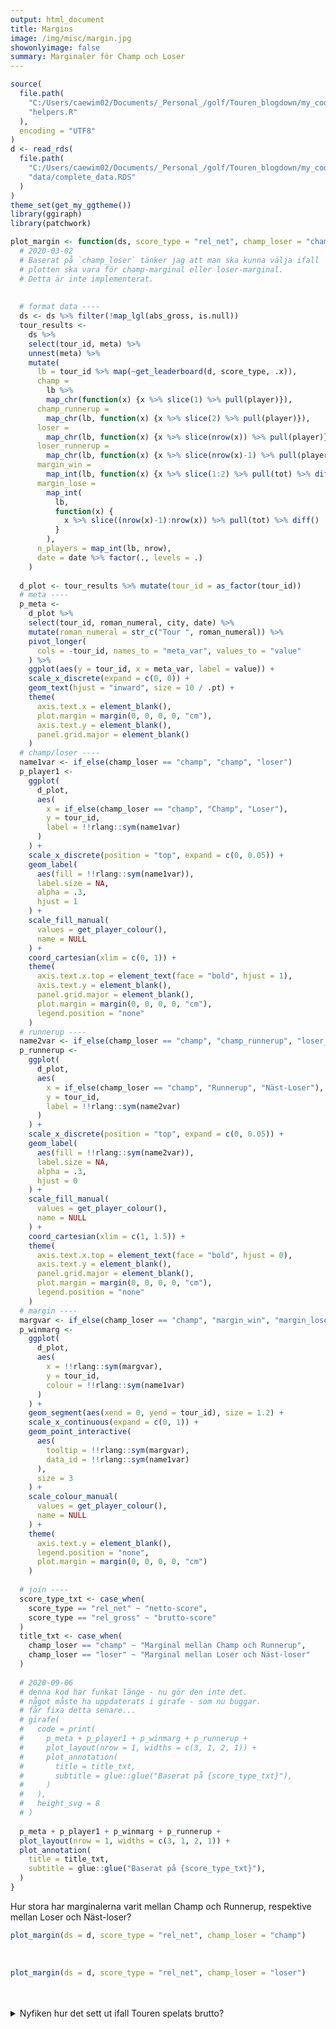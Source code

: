 ```yaml
---
output: html_document  
title: Margins   
image: /img/misc/margin.jpg  
showonlyimage: false  
summary: Marginaler för Champ och Loser
---
```

```r
source(
  file.path(
    "C:/Users/caewim02/Documents/_Personal_/golf/Touren_blogdown/my_code",
    "helpers.R"
  ),
  encoding = "UTF8"
)
d <- read_rds(
  file.path(
    "C:/Users/caewim02/Documents/_Personal_/golf/Touren_blogdown/my_code",
    "data/complete_data.RDS"
  )  
)
theme_set(get_my_ggtheme())
library(ggiraph)
library(patchwork)
```

```r
plot_margin <- function(ds, score_type = "rel_net", champ_loser = "champ") {
  # 2020-03-02
  # Baserat på `champ_loser` tänker jag att man ska kunna välja ifall 
  # plotten ska vara för champ-marginal eller loser-marginal.
  # Detta är inte implementerat.
  
  
  # format data ----
  ds <- ds %>% filter(!map_lgl(abs_gross, is.null))
  tour_results <- 
    ds %>% 
    select(tour_id, meta) %>% 
    unnest(meta) %>% 
    mutate(
      lb = tour_id %>% map(~get_leaderboard(d, score_type, .x)),
      champ =
        lb %>%
        map_chr(function(x) {x %>% slice(1) %>% pull(player)}),
      champ_runnerup =
        map_chr(lb, function(x) {x %>% slice(2) %>% pull(player)}),
      loser =
        map_chr(lb, function(x) {x %>% slice(nrow(x)) %>% pull(player)}),
      loser_runnerup =
        map_chr(lb, function(x) {x %>% slice(nrow(x)-1) %>% pull(player)}),
      margin_win =
        map_int(lb, function(x) {x %>% slice(1:2) %>% pull(tot) %>% diff()}),
      margin_lose =
        map_int(
          lb, 
          function(x) {
            x %>% slice((nrow(x)-1):nrow(x)) %>% pull(tot) %>% diff()
          }
        ),
      n_players = map_int(lb, nrow), 
      date = date %>% factor(., levels = .)
    )
  
  d_plot <- tour_results %>% mutate(tour_id = as_factor(tour_id))
  # meta ----
  p_meta <- 
    d_plot %>% 
    select(tour_id, roman_numeral, city, date) %>% 
    mutate(roman_numeral = str_c("Tour ", roman_numeral)) %>% 
    pivot_longer(
      cols = -tour_id, names_to = "meta_var", values_to = "value"
    ) %>% 
    ggplot(aes(y = tour_id, x = meta_var, label = value)) + 
    scale_x_discrete(expand = c(0, 0)) +
    geom_text(hjust = "inward", size = 10 / .pt) +
    theme(
      axis.text.x = element_blank(),
      plot.margin = margin(0, 0, 0, 0, "cm"),
      axis.text.y = element_blank(),
      panel.grid.major = element_blank()
    )
  # champ/loser ----
  name1var <- if_else(champ_loser == "champ", "champ", "loser")
  p_player1 <- 
    ggplot(
      d_plot, 
      aes(
        x = if_else(champ_loser == "champ", "Champ", "Loser"), 
        y = tour_id, 
        label = !!rlang::sym(name1var)
      )
    ) + 
    scale_x_discrete(position = "top", expand = c(0, 0.05)) +
    geom_label(
      aes(fill = !!rlang::sym(name1var)), 
      label.size = NA, 
      alpha = .3, 
      hjust = 1
    ) +
    scale_fill_manual(
      values = get_player_colour(), 
      name = NULL
    ) +      
    coord_cartesian(xlim = c(0, 1)) +
    theme(
      axis.text.x.top = element_text(face = "bold", hjust = 1), 
      axis.text.y = element_blank(),
      panel.grid.major = element_blank(), 
      plot.margin = margin(0, 0, 0, 0, "cm"), 
      legend.position = "none"
    ) 
  # runnerup ----
  name2var <- if_else(champ_loser == "champ", "champ_runnerup", "loser_runnerup")
  p_runnerup <- 
    ggplot(
      d_plot, 
      aes(
        x = if_else(champ_loser == "champ", "Runnerup", "Näst-Loser"), 
        y = tour_id, 
        label = !!rlang::sym(name2var)
      )
    ) + 
    scale_x_discrete(position = "top", expand = c(0, 0.05)) +
    geom_label(
      aes(fill = !!rlang::sym(name2var)), 
      label.size = NA, 
      alpha = .3, 
      hjust = 0
    ) +
    scale_fill_manual(
      values = get_player_colour(), 
      name = NULL
    ) +
    coord_cartesian(xlim = c(1, 1.5)) +
    theme(
      axis.text.x.top = element_text(face = "bold", hjust = 0), 
      axis.text.y = element_blank(),
      panel.grid.major = element_blank(), 
      plot.margin = margin(0, 0, 0, 0, "cm"), 
      legend.position = "none"
    )  
  # margin ----
  margvar <- if_else(champ_loser == "champ", "margin_win", "margin_lose")
  p_winmarg <- 
    ggplot(
      d_plot, 
      aes(
        x = !!rlang::sym(margvar), 
        y = tour_id, 
        colour = !!rlang::sym(name1var)
      )
    ) + 
    geom_segment(aes(xend = 0, yend = tour_id), size = 1.2) + 
    scale_x_continuous(expand = c(0, 1)) +
    geom_point_interactive(
      aes(
        tooltip = !!rlang::sym(margvar),
        data_id = !!rlang::sym(name1var)
      ), 
      size = 3
    ) + 
    scale_colour_manual(
      values = get_player_colour(), 
      name = NULL
    ) +   
    theme(
      axis.text.y = element_blank(), 
      legend.position = "none", 
      plot.margin = margin(0, 0, 0, 0, "cm")
    ) 
  
  # join ----
  score_type_txt <- case_when(
    score_type == "rel_net" ~ "netto-score",
    score_type == "rel_gross" ~ "brutto-score"
  )
  title_txt <- case_when(
    champ_loser == "champ" ~ "Marginal mellan Champ och Runnerup",
    champ_loser == "loser" ~ "Marginal mellan Loser och Näst-loser"
  )
  
  # 2020-09-06
  # denna kod har funkat länge - nu gör den inte det.
  # något måste ha uppdaterats i girafe - som nu buggar.
  # får fixa detta senare...
  # girafe(
  #   code = print(
  #     p_meta + p_player1 + p_winmarg + p_runnerup + 
  #     plot_layout(nrow = 1, widths = c(3, 1, 2, 1)) + 
  #     plot_annotation(
  #       title = title_txt, 
  #       subtitle = glue::glue("Baserat på {score_type_txt}"), 
  #     )
  #   ), 
  #   height_svg = 8
  # )
  
  p_meta + p_player1 + p_winmarg + p_runnerup +
  plot_layout(nrow = 1, widths = c(3, 1, 2, 1)) +
  plot_annotation(
    title = title_txt,
    subtitle = glue::glue("Baserat på {score_type_txt}"),
  )
}
```

Hur stora har marginalerna varit mellan Champ och Runnerup, respektive
mellan Loser och Näst-loser?


```r
plot_margin(ds = d, score_type = "rel_net", champ_loser = "champ")
```
<br>
```r
plot_margin(ds = d, score_type = "rel_net", champ_loser = "loser")
```

<br><br>
<details>
<summary>Nyfiken hur det sett ut ifall Touren spelats brutto?</summary>
<p>
```r
plot_margin(ds = d, score_type = "rel_gross", champ_loser = "champ")
```

<br>
```r
plot_margin(ds = d, score_type = "rel_gross", champ_loser = "loser")
```

</p>
</details>
